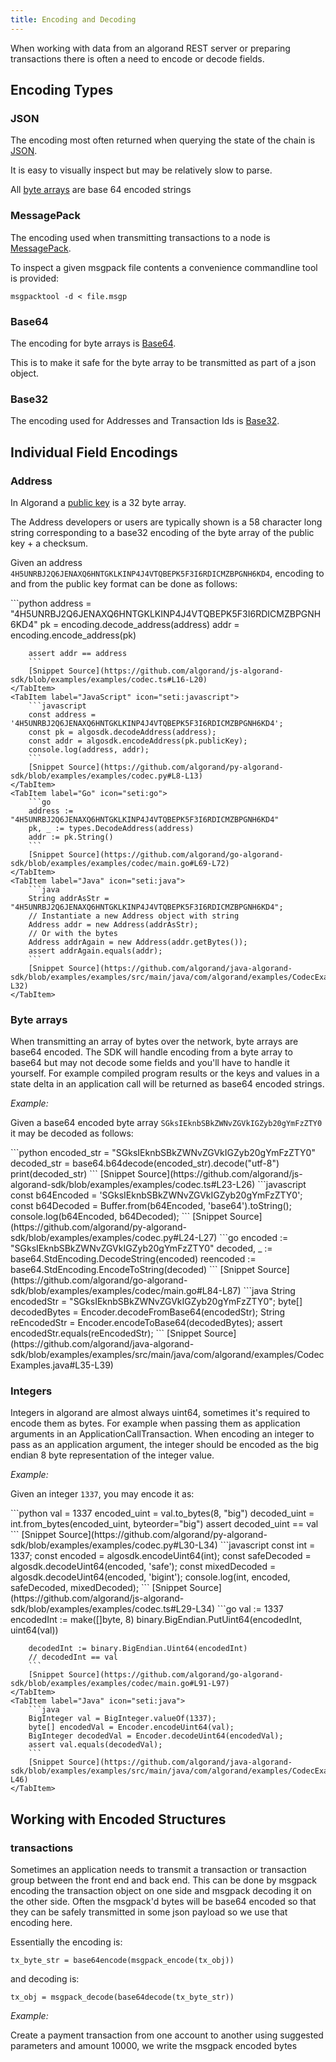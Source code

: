 ```yaml
---
title: Encoding and Decoding
---
```



When working with data from an algorand REST server or preparing transactions there is often a need to encode or decode fields.

## Encoding Types

### JSON

The encoding most often returned when querying the state of the chain is [JSON](https://www.json.org/json-en.html).

It is easy to visually inspect but may be relatively slow to parse.

All [byte arrays](https://developer.algorand.org/docs/get-details/encoding/#byte-arrays) are base 64 encoded strings

### MessagePack

The encoding used when transmitting transactions to a node is [MessagePack](https://msgpack.org/index.html).

To inspect a given msgpack file contents a convenience commandline tool is provided:

```shell
msgpacktool -d < file.msgp
```

### Base64

The encoding for byte arrays is [Base64](https://en.wikipedia.org/wiki/Base64).

This is to make it safe for the byte array to be transmitted as part of a json object.

### Base32

The encoding used for Addresses and Transaction Ids is [Base32](https://en.wikipedia.org/wiki/Base32).

## Individual Field Encodings

### Address

In Algorand a [public key](https://developer.algorand.org/docs/get-details/accounts/#transformation-public-key-to-algorand-address) is a 32 byte array.

The Address developers or users are typically shown is a 58 character long string corresponding to a base32 encoding of the byte array of the public key + a checksum.

Given an address `4H5UNRBJ2Q6JENAXQ6HNTGKLKINP4J4VTQBEPK5F3I6RDICMZBPGNH6KD4`, encoding to and from the public key format can be done as follows:

<Tabs syncKey="lang">
	<TabItem label="Python" icon="seti:python">
		```python
        address = "4H5UNRBJ2Q6JENAXQ6HNTGKLKINP4J4VTQBEPK5F3I6RDICMZBPGNH6KD4"
        pk = encoding.decode_address(address)
        addr = encoding.encode_address(pk)

        assert addr == address
        ```
        [Snippet Source](https://github.com/algorand/js-algorand-sdk/blob/examples/examples/codec.ts#L16-L20)
    </TabItem>
    <TabItem label="JavaScript" icon="seti:javascript">
        ```javascript
        const address = '4H5UNRBJ2Q6JENAXQ6HNTGKLKINP4J4VTQBEPK5F3I6RDICMZBPGNH6KD4';
        const pk = algosdk.decodeAddress(address);
        const addr = algosdk.encodeAddress(pk.publicKey);
        console.log(address, addr);
        ```
        [Snippet Source](https://github.com/algorand/py-algorand-sdk/blob/examples/examples/codec.py#L8-L13)
    </TabItem>
    <TabItem label="Go" icon="seti:go">
    	```go
        address := "4H5UNRBJ2Q6JENAXQ6HNTGKLKINP4J4VTQBEPK5F3I6RDICMZBPGNH6KD4"
        pk, _ := types.DecodeAddress(address)
        addr := pk.String()
        ```
        [Snippet Source](https://github.com/algorand/go-algorand-sdk/blob/examples/examples/codec/main.go#L69-L72)
    </TabItem>
    <TabItem label="Java" icon="seti:java">
    	```java
        String addrAsStr = "4H5UNRBJ2Q6JENAXQ6HNTGKLKINP4J4VTQBEPK5F3I6RDICMZBPGNH6KD4";
        // Instantiate a new Address object with string
        Address addr = new Address(addrAsStr);
        // Or with the bytes
        Address addrAgain = new Address(addr.getBytes());
        assert addrAgain.equals(addr);
        ```
        [Snippet Source](https://github.com/algorand/java-algorand-sdk/blob/examples/examples/src/main/java/com/algorand/examples/CodecExamples.java#L26-L32)
    </TabItem>

</Tabs>

### Byte arrays

When transmitting an array of bytes over the network, byte arrays are base64 encoded. The SDK will handle encoding from a byte array to base64 but may not decode some fields and you'll have to handle it yourself. For example compiled program results or the keys and values in a state delta in an application call will be returned as base64 encoded strings.

_Example:_

Given a base64 encoded byte array `SGksIEknbSBkZWNvZGVkIGZyb20gYmFzZTY0` it may be decoded as follows:

<Tabs syncKey='lang'>
  <TabItem label='Python' icon='seti:python'>
    ```python encoded_str = "SGksIEknbSBkZWNvZGVkIGZyb20gYmFzZTY0" decoded_str =
    base64.b64decode(encoded_str).decode("utf-8") print(decoded_str) ```
    [Snippet
    Source](https://github.com/algorand/js-algorand-sdk/blob/examples/examples/codec.ts#L23-L26)
  </TabItem>
  <TabItem label='JavaScript' icon='seti:javascript'>
    ```javascript const b64Encoded = 'SGksIEknbSBkZWNvZGVkIGZyb20gYmFzZTY0';
    const b64Decoded = Buffer.from(b64Encoded, 'base64').toString();
    console.log(b64Encoded, b64Decoded); ``` [Snippet
    Source](https://github.com/algorand/py-algorand-sdk/blob/examples/examples/codec.py#L24-L27)
  </TabItem>
  <TabItem label='Go' icon='seti:go'>
    ```go encoded := "SGksIEknbSBkZWNvZGVkIGZyb20gYmFzZTY0" decoded, _ :=
    base64.StdEncoding.DecodeString(encoded) reencoded :=
    base64.StdEncoding.EncodeToString(decoded) ``` [Snippet
    Source](https://github.com/algorand/go-algorand-sdk/blob/examples/examples/codec/main.go#L84-L87)
  </TabItem>
  <TabItem label='Java' icon='seti:java'>
    ```java String encodedStr = "SGksIEknbSBkZWNvZGVkIGZyb20gYmFzZTY0"; byte[]
    decodedBytes = Encoder.decodeFromBase64(encodedStr); String reEncodedStr =
    Encoder.encodeToBase64(decodedBytes); assert
    encodedStr.equals(reEncodedStr); ``` [Snippet
    Source](https://github.com/algorand/java-algorand-sdk/blob/examples/examples/src/main/java/com/algorand/examples/CodecExamples.java#L35-L39)
  </TabItem>
</Tabs>

### Integers

Integers in algorand are almost always uint64, sometimes it's required to encode them as bytes. For example when passing them as application arguments in an ApplicationCallTransaction. When encoding an integer to pass as an application argument, the integer should be encoded as the big endian 8 byte representation of the integer value.

_Example:_

Given an integer `1337`, you may encode it as:

<Tabs syncKey="lang">
	<TabItem label="Python" icon="seti:python">
		```python
        val = 1337
        encoded_uint = val.to_bytes(8, "big")
        decoded_uint = int.from_bytes(encoded_uint, byteorder="big")
        assert decoded_uint == val
        ```
        [Snippet Source](https://github.com/algorand/py-algorand-sdk/blob/examples/examples/codec.py#L30-L34)
	</TabItem>
	<TabItem label="JavaScript" icon="seti:javascript">
        ```javascript
        const int = 1337;
        const encoded = algosdk.encodeUint64(int);
        const safeDecoded = algosdk.decodeUint64(encoded, 'safe');
        const mixedDecoded = algosdk.decodeUint64(encoded, 'bigint');
        console.log(int, encoded, safeDecoded, mixedDecoded);
        ```
        [Snippet Source](https://github.com/algorand/js-algorand-sdk/blob/examples/examples/codec.ts#L29-L34)
	</TabItem>
    <TabItem label="Go" icon="seti:go">
		```go
        val := 1337
        encodedInt := make([]byte, 8)
        binary.BigEndian.PutUint64(encodedInt, uint64(val))

        decodedInt := binary.BigEndian.Uint64(encodedInt)
        // decodedInt == val
        ```
        [Snippet Source](https://github.com/algorand/go-algorand-sdk/blob/examples/examples/codec/main.go#L91-L97)
    </TabItem>
    <TabItem label="Java" icon="seti:java">
    	```java
        BigInteger val = BigInteger.valueOf(1337);
        byte[] encodedVal = Encoder.encodeUint64(val);
        BigInteger decodedVal = Encoder.decodeUint64(encodedVal);
        assert val.equals(decodedVal);
        ```
        [Snippet Source](https://github.com/algorand/java-algorand-sdk/blob/examples/examples/src/main/java/com/algorand/examples/CodecExamples.java#L42-L46)
    </TabItem>

</Tabs>

## Working with Encoded Structures

### transactions

Sometimes an application needs to transmit a transaction or transaction group between the front end and back end. This can be done by msgpack encoding the transaction object on one side and msgpack decoding it on the other side. Often the msgpack'd bytes will be base64 encoded so that they can be safely transmitted in some json payload so we use that encoding here.

Essentially the encoding is:

`tx_byte_str = base64encode(msgpack_encode(tx_obj))`

and decoding is:

`tx_obj = msgpack_decode(base64decode(tx_byte_str))`

_Example:_

Create a payment transaction from one account to another using suggested parameters and amount 10000, we write the msgpack encoded bytes

[//]: # '<Tabs syncKey="lang">'
[//]: # '	<TabItem label="Python" icon="seti:python">'
[//]: # '		```python'
[//]: # '        sp = algod_client.suggested_params()'
[//]: # '        pay_txn = transaction.PaymentTxn(acct.address, sp, acct.address, 10000)'
[//]: #
[//]: # '        # Write message packed transaction to disk'
[//]: # '        with open("pay.txn", "w") as f:'
[//]: # '            f.write(encoding.msgpack_encode(pay_txn))'
[//]: #
[//]: # '        # Read message packed transaction and decode it to a Transaction object'
[//]: # '        with open("pay.txn", "r") as f:'
[//]: # '            recovered_txn = encoding.msgpack_decode(f.read())'
[//]: #
[//]: # '        print(recovered_txn.dictify())'
[//]: # '        ```'
[//]: # '        [Snippet Source](https://github.com/algorand/py-algorand-sdk/blob/examples/examples/codec.py#L40-L52)'
[//]: # '        ```python'
[//]: # '        # Sign transaction'
[//]: # '        spay_txn = pay_txn.sign(acct.private_key)'
[//]: # '        # write message packed signed transaction to disk'
[//]: # '        with open("signed_pay.txn", "w") as f:'
[//]: # '            f.write(encoding.msgpack_encode(spay_txn))'
[//]: #
[//]: # '        # read message packed signed transaction into a SignedTransaction object'
[//]: # '        with open("signed_pay.txn", "r") as f:'
[//]: # '            recovered_signed_txn = encoding.msgpack_decode(f.read())'
[//]: #
[//]: # '        print(recovered_signed_txn.dictify())'
[//]: # '        ```'
[//]: # '        [Snippet Source](https://github.com/algorand/py-algorand-sdk/blob/examples/examples/codec.py#L57-L68)'
[//]: # '    </TabItem>'
[//]: # '    <TabItem label="JavaScript" icon="seti:javascript">'
[//]: # '        ```javascript'
[//]: # '        const txn = algosdk.makePaymentTxnWithSuggestedParamsFromObject({'
[//]: # '        from: sender.addr,'
[//]: # '        to: receiver.addr,'
[//]: # '        amount: 1e6,'
[//]: # '        suggestedParams,'
[//]: # '        });'
[//]: #
[//]: # '        const txnBytes = algosdk.encodeUnsignedTransaction(txn);'
[//]: # "        const txnB64 = Buffer.from(txnBytes).toString('base64');"
[//]: # '        // ...'
[//]: # '        const restoredTxn = algosdk.decodeUnsignedTransaction('
[//]: # "        Buffer.from(txnB64, 'base64')"
[//]: # '        );'
[//]: # '        console.log(restoredTxn);'
[//]: # '        ```'
[//]: # '        [Snippet Source](https://github.com/algorand/js-algorand-sdk/blob/examples/examples/codec.ts#L37-L51)'
[//]: # '        ```javascript'
[//]: # '        const signedTxn = txn.signTxn(sender.privateKey);'
[//]: # "        const signedB64Txn = Buffer.from(signedTxn).toString('base64');"
[//]: # '        const restoredSignedTxn = algosdk.decodeSignedTransaction('
[//]: # "        Buffer.from(signedB64Txn, 'base64')"
[//]: # '        );'
[//]: # '        console.log(restoredSignedTxn);'
[//]: # '        ```'
[//]: # '        [Snippet Source](https://github.com/algorand/js-algorand-sdk/blob/examples/examples/codec.ts#L54-L60)'
[//]: # '    </TabItem>'
[//]: # '    <TabItem label="Go" icon="seti:go">'
[//]: # '    	```go'
[//]: # '        // Error handling omitted for brevity'
[//]: # '        sp, _ := algodClient.SuggestedParams().Do(context.Background())'
[//]: # '        ptxn, _ := transaction.MakePaymentTxn('
[//]: # '            acct1.Address.String(), acct1.Address.String(), 10000, nil, "", sp,'
[//]: # '        )'
[//]: #
[//]: # '        // Encode the txn as bytes,'
[//]: # '        // if sending over the wire (like to a frontend) it should also be b64 encoded'
[//]: # '        encodedTxn := msgpack.Encode(ptxn)'
[//]: # '        os.WriteFile("pay.txn", encodedTxn, 0655)'
[//]: #
[//]: # '        var recoveredPayTxn = types.Transaction{}'
[//]: #
[//]: # '        msgpack.Decode(encodedTxn, &recoveredPayTxn)'
[//]: # '        log.Printf("%+v", recoveredPayTxn)'
[//]: # '        ```'
[//]: # '        [Snippet Source](https://github.com/algorand/go-algorand-sdk/blob/examples/examples/codec/main.go#L28-L43)'
[//]: #
[//]: # '        ```go'
[//]: # '        // Assuming we already have a pay transaction `ptxn`'
[//]: #
[//]: # '        // Sign the transaction'
[//]: # '        _, signedTxn, err := crypto.SignTransaction(acct1.PrivateKey, ptxn)'
[//]: # '        if err != nil {'
[//]: # '            log.Fatalf("failed to sign transaction: %s", err)'
[//]: # '        }'
[//]: #
[//]: # '        // Save the signed transaction to file'
[//]: # '        os.WriteFile("pay.stxn", signedTxn, 0644)'
[//]: #
[//]: # '        signedPayTxn := types.SignedTxn{}'
[//]: # '        err = msgpack.Decode(signedTxn, &signedPayTxn)'
[//]: # '        if err != nil {'
[//]: # '            log.Fatalf("failed to decode signed transaction: %s", err)'
[//]: # '        }'
[//]: # '        ```'
[//]: # '        [Snippet Source](https://github.com/algorand/go-algorand-sdk/blob/examples/examples/codec/main.go#L46-L62)'
[//]: # '    </TabItem>'
[//]: # '    <TabItem label="Java" icon="seti:java">'
[//]: # '    	```java'
[//]: # '        Response<TransactionParametersResponse> rsp = algodClient.TransactionParams().execute();'
[//]: # '        TransactionParametersResponse sp = rsp.body();'
[//]: # '        Transaction ptxn = Transaction.PaymentTransactionBuilder().suggestedParams(sp)'
[//]: # '                .sender(acct.getAddress()).receiver(acct.getAddress()).amount(100).build();'
[//]: #
[//]: # '        byte[] encodedTxn = Encoder.encodeToMsgPack(ptxn);'
[//]: #
[//]: # '        Transaction decodedTxn = Encoder.decodeFromMsgPack(encodedTxn, Transaction.class);'
[//]: # '        assert decodedTxn.equals(ptxn);'
[//]: # '        ```'
[//]: # '        [Snippet Source](https://github.com/algorand/java-algorand-sdk/blob/examples/examples/src/main/java/com/algorand/examples/CodecExamples.java#L49-L58)'
[//]: #
[//]: # '        ```java'
[//]: # '        SignedTransaction signedTxn = acct.signTransaction(ptxn);'
[//]: # '        byte[] encodedSignedTxn = Encoder.encodeToMsgPack(signedTxn);'
[//]: #
[//]: # '        SignedTransaction decodedSignedTransaction = Encoder.decodeFromMsgPack(encodedSignedTxn,'
[//]: # '                SignedTransaction.class);'
[//]: # '        assert decodedSignedTransaction.equals(signedTxn);'
[//]: # '        ```'
[//]: # '        [Snippet Source](https://github.com/algorand/java-algorand-sdk/blob/examples/examples/src/main/java/com/algorand/examples/CodecExamples.java#L61-L67)'
[//]: # '    </TabItem>'
[//]: #
[//]: # '</Tabs>'
[//]: #
[//]: # '## ABI Encoding'
[//]: #
[//]: # 'All the SDKs support encoding and decoding of ABI values. The encoding is done using the [Algorand ABI specification](https://developer.algorand.org/docs/get-details/dapps/smart-contracts/ABI/).'
[//]: #
[//]: # "<Tabs syncKey='lang'>"
[//]: # "  <TabItem label='Python' icon='seti:python'>"
[//]: # '    ```python from algosdk import abi # generate a codec from the string'
[//]: # '    representation of the ABI type # in this case, a tuple of two strings codec'
[//]: # '    = abi.ABIType.from_string("(string,string)") # encode the value to its ABI'
[//]: # '    encoding with the codec to_encode = ["hello", "world"] encoded ='
[//]: # '    codec.encode(to_encode) print(encoded.hex()) # decode the value from its ABI'
[//]: # '    encoding with the codec decoded = codec.decode(encoded) print(decoded) #'
[//]: # '    prints ["hello", "world"] # generate a codec for a uint64 array'
[//]: # '    uint_array_codec = abi.ABIType.from_string("uint64[]") uint_array = [1, 2,'
[//]: # '    3, 4, 5] encoded_array = uint_array_codec.encode(uint_array)'
[//]: # '    print(encoded_array.hex()) decoded_array ='
[//]: # '    uint_array_codec.decode(encoded_array) print(decoded_array) # prints [1, 2,'
[//]: # '    3, 4, 5] ``` [Snippet'
[//]: # '    Source](https://github.com/algorand/py-algorand-sdk/blob/examples/examples/codec.py#L74-L97)'
[//]: # '  </TabItem>'
[//]: # "  <TabItem label='JavaScript' icon='seti:javascript'>"
[//]: # '    ```javascript const stringTupleCodec ='
[//]: # "    algosdk.ABIType.from('(string,string)'); const stringTupleData = ['hello',"
[//]: # "    'world']; const encodedTuple = stringTupleCodec.encode(stringTupleData);"
[//]: # "    console.log(Buffer.from(encodedTuple).toString('hex')); const decodedTuple ="
[//]: # '    stringTupleCodec.decode(encodedTuple); console.log(decodedTuple); //'
[//]: # "    ['hello', 'world'] const uintArrayCodec = algosdk.ABIType.from('uint64[]');"
[//]: # '    const uintArrayData = [1, 2, 3, 4, 5]; const encodedArray ='
[//]: # '    uintArrayCodec.encode(uintArrayData);'
[//]: # "    console.log(Buffer.from(encodedArray).toString('hex')); const decodeArray ="
[//]: # '    uintArrayCodec.decode(encodedArray); console.log(decodeArray); // [1, 2, 3,'
[//]: # '    4, 5] ``` [Snippet'
[//]: # '    Source](https://github.com/algorand/js-algorand-sdk/blob/examples/examples/codec.ts#L63-L80)'
[//]: # '  </TabItem>'
[//]: # "  <TabItem label='Go' icon='seti:go'>"
[//]: # '    ```go tupleCodec, _ := abi.TypeOf("(string,string)") tupleVal := []string'
[//]: # "    {('hello', 'world')}"
[//]: # '    encodedTuple, _ := tupleCodec.Encode(tupleVal) log.Printf("%x",'
[//]: # '    encodedTuple) decodedTuple, _ := tupleCodec.Decode(encodedTuple)'
[//]: # '    log.Printf("%v", decodedTuple) // [hello world] arrCodec, _ :='
[//]: # '    abi.TypeOf("uint64[]") arrVal := []uint64{(1, 2, 3, 4, 5)}'
[//]: # '    encodedArr, _ := arrCodec.Encode(arrVal) log.Printf("%x", encodedArr)'
[//]: # '    decodedArr, _ := arrCodec.Decode(encodedArr) log.Printf("%v", decodedArr) //'
[//]: # '    [1 2 3 4 5] ``` [Snippet'
[//]: # '    Source](https://github.com/algorand/go-algorand-sdk/blob/examples/examples/codec/main.go#L101-L117)'
[//]: # '  </TabItem>'
[//]: # "  <TabItem label='Java' icon='seti:java'>"
[//]: # '    ```java ABIType tupleCodec = ABIType.valueOf("(string,string)"); Object[]'
[//]: # "    tupleData = new Object[] {('hello', 'world')}; byte[] tupleEncoded ="

[//]: # ' tupleCodec.encode(tupleData); System.out.printf("Encoded: \'%s\'\\n",'
[//]: # ' Hex.encodeHexString(tupleEncoded)); Object tupleDecoded ='
[//]: # ' tupleCodec.decode(tupleEncoded); // prints [hello, world]'
[//]: # ' System.out.printf("Decoded: %s\\n", Arrays.toString((Object[])'
[//]: # ' tupleDecoded)); ABIType arrCodec = ABIType.valueOf("uint64[]"); Object[]'
[//]: # ' arrData = new Object[] {(1, 2, 3, 4, 5)}; byte[] arrEncoded ='
[//]: # ' arrCodec.encode(arrData); System.out.printf("Encoded: \'%s\'\\n",'
[//]: # ' Hex.encodeHexString(arrEncoded)); Object arrDecoded ='
[//]: # ' arrCodec.decode(arrEncoded); // prints [1, 2, 3, 4, 5]'
[//]: # ' System.out.printf("Decoded: %s\\n", Arrays.toString((Object[]) arrDecoded));'
[//]: # ' ``` [Snippet'
[//]: # ' Source](https://github.com/algorand/java-algorand-sdk/blob/examples/examples/src/main/java/com/algorand/examples/CodecExamples.java#L70-L86)'
[//]: # ' </TabItem>'
[//]: # '</Tabs>'
